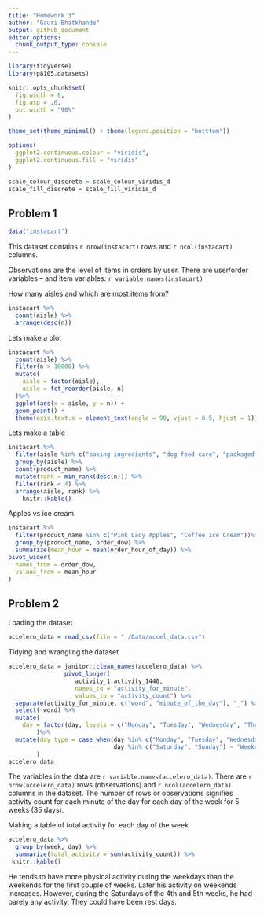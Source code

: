 ```yaml
---
title: "Homework 3"
author: "Gauri Bhatkhande"
output: github_document
editor_options: 
  chunk_output_type: console
---
```


```r
library(tidyverse)
library(p8105.datasets)

knitr::opts_chunk$set(
  fig.width = 6,
  fig.asp = .6,
  out.width = "90%"
)

theme_set(theme_minimal() + theme(legend.position = "botttom"))

options(
  ggplot2.continuous.colour = "viridis",
  ggplot2.continuous.fill = "viridis"
)

scale_colour_discrete = scale_colour_viridis_d
scale_fill_discrete = scale_fill_viridis_d
```

## Problem 1

```r
data("instacart")
```
This dataset contains `r nrow(instacart)` rows and `r ncol(instacart)` columns. 

Observations are the level of items in orders by user. There are user/order variables -- and item variables. `r variable.names(instacart)`

How many aisles and which are most items from? 
```r
instacart %>%
  count(aisle) %>%
  arrange(desc(n))
```
Lets make a plot 

```r
instacart %>%
  count(aisle) %>%
  filter(n > 10000) %>% 
  mutate(
    aisle = factor(aisle), 
    aisle = fct_reorder(aisle, n)
  )%>%
  ggplot(aes(x = aisle, y = n)) +
  geom_point() +
  theme(axis.text.x = element_text(angle = 90, vjust = 0.5, hjust = 1))
```

Lets make a table 

```r
instacart %>%
  filter(aisle %in% c("baking ingredients", "dog food care", "packaged vegetables fruits")) %>%
  group_by(aisle) %>%
  count(product_name) %>%
  mutate(rank = min_rank(desc(n))) %>%
  filter(rank < 4) %>%
  arrange(aisle, rank) %>%
    knitr::kable()
```
Apples vs ice cream 

```r
instacart %>%
  filter(product_name %in% c("Pink Lady Apples", "Coffee Ice Cream"))%>%
  group_by(product_name, order_dow) %>%
  summarize(mean_hour = mean(order_hour_of_day)) %>%
pivot_wider(
  names_from = order_dow, 
  values_from = mean_hour
)
```

## Problem 2

Loading the dataset
```r
accelero_data = read_csv(file = "./Data/accel_data.csv")
```

Tidying and wrangling the dataset

```r
accelero_data = janitor::clean_names(accelero_data) %>%
                pivot_longer(
                   activity_1:activity_1440,
                   names_to = "activity_for_minute",
                   values_to = "activity_count") %>%
  separate(activity_for_minute, c("word", "minute_of_the_day"), "_") %>%
  select(-word) %>%
  mutate(
    day = factor(day, levels = c("Monday", "Tuesday", "Wednesday", "Thursday", "Friday", "Saturday", "Sunday"))
        )%>%
  mutate(day_type = case_when(day %in% c("Monday", "Tuesday", "Wednesday", "Thursday", "Friday") ~ "Weekday",
                              day %in% c("Saturday", "Sunday") ~ "Weekend")
        )
accelero_data
```
The variables in the data are `r variable.names(accelero_data)`. There are `r nrow(accelero_data)` rows (observations) and `r ncol(accelero_data)` columns in the dataset. The number of rows or observations signifies activity count for each minute of the day for each day of the week for 5 weeks (35 days). 

Making a table of total activity for each day of the week

```r
accelero_data %>%
  group_by(week, day) %>%
  summarize(total_activity = sum(activity_count)) %>%
 knitr::kable()
```
He tends to have more physical activity during the weekdays than the weekends for the first couple of weeks. Later his activity on weekends increases. However, during the Saturdays of the 4th and 5th weeks, he had barely any activity. They could have been rest days. 





